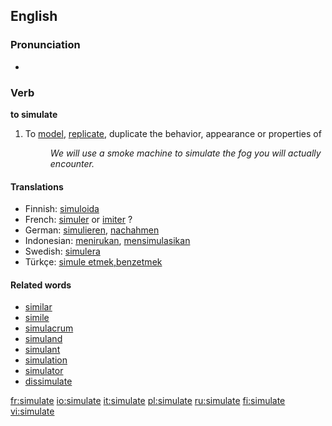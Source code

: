 ==English==

===Pronunciation===
* {{IPA|/sɪmjʉːleɪt/}}

=== Verb ===
'''to simulate'''

# To [[model]], [[replicate]], duplicate the behavior, appearance or properties of
#: ''We will use a smoke machine to simulate the fog you will actually encounter.''

====Translations====
{{top}}
* Finnish: [[simuloida]]
* French: [[simuler]] or [[imiter]] ?
* German: [[simulieren]], [[nachahmen]]
* Indonesian: [[tiru|menirukan]], [[simulasi|mensimulasikan]]
* Swedish: [[simulera]]
* Türkçe: [[simule etmek,benzetmek]]
{{bottom}}

====Related words====
*[[similar]]
*[[simile]]
*[[simulacrum]]
*[[simuland]]
*[[simulant]]
*[[simulation]]
*[[simulator]]
*[[dissimulate]]

[[fr:simulate]]
[[io:simulate]]
[[it:simulate]]
[[pl:simulate]]
[[ru:simulate]]
[[fi:simulate]]
[[vi:simulate]]